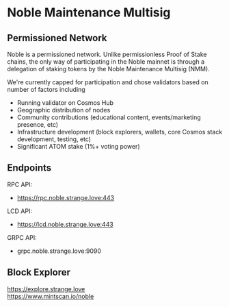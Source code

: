 # Noble Maintenance Multisig

## Permissioned Network  
Noble is a permissioned network. Unlike permissionless Proof of Stake chains, the only way of participating in the Noble mainnet is through a delegation of staking tokens by the Noble Maintenance Multisig (NMM). 

 We're currently capped for participation and chose validators based on number of factors including 
- Running validator on Cosmos Hub 
- Geographic distribution of nodes 
- Community contributions (educational content, events/marketing presence, etc) 
- Infrastructure development (block explorers, wallets, core Cosmos stack development, testing, etc) 
- Significant ATOM stake (1%+ voting power)

## Endpoints
RPC API: 
* https://rpc.noble.strange.love:443  

LCD API:
* https://lcd.noble.strange.love:443

GRPC API:
* grpc.noble.strange.love:9090

## Block Explorer  
https://explore.strange.love  
https://www.mintscan.io/noble  

